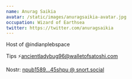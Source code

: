 ```yaml
---
name: Anurag Saikia
avatar: /static/images/anuragsaikia-avatar.jpg
occupation: Wizard of Earthsea
twitter: https://twitter.com/anuragsaikia
---
```


Host of @indianplebspace

Tips ⚡ancientladybug96@walletofsatoshi.com

Nostr: [npub1589...45shpu @ snort.social](https://snort.social/p/npub1589tullg628w082y7nzz39nyh9t49dp8smklg3xlf0q4hwmxxfns45shpu)